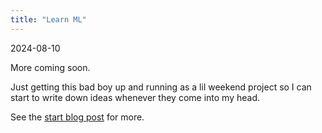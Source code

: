 ```yaml
---
title: "Learn ML"
---
```


2024-08-10

More coming soon. 

Just getting this bad boy up and running as a lil weekend project so I can start to write down ideas whenever they come into my head.

See the [start blog post](https://www.learnml.io/posts/2024-08-10-start-ml-blog/) for more.
